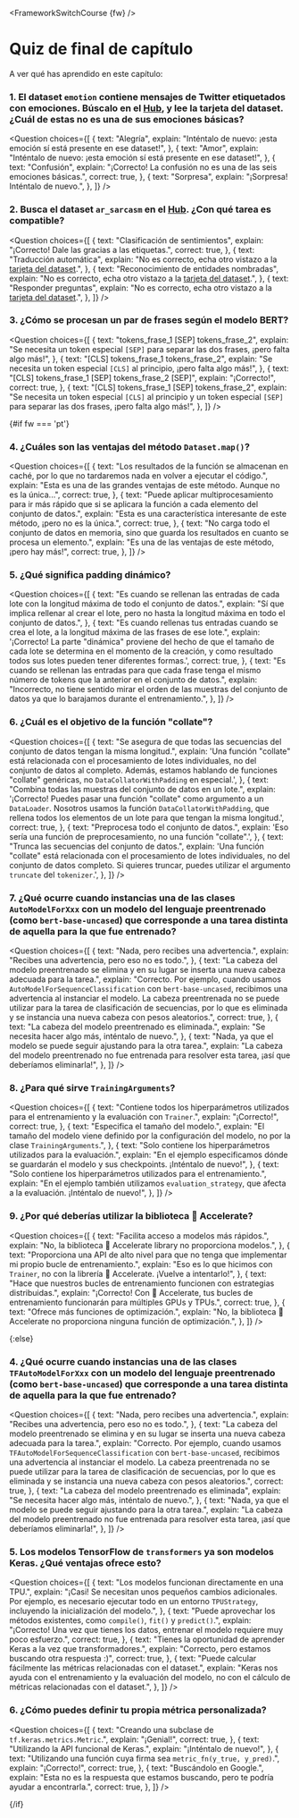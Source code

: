 <FrameworkSwitchCourse {fw} />

<!-- DISABLE-FRONTMATTER-SECTIONS -->

# Quiz de final de capítulo

<CourseFloatingBanner chapter={3} classNames="absolute z-10 right-0 top-0" />

A ver qué has aprendido en este capítulo:

### 1. El dataset `emotion` contiene mensajes de Twitter etiquetados con emociones. Búscalo en el [Hub](https://huggingface.co/datasets), y lee la tarjeta del dataset. ¿Cuál de estas no es una de sus emociones básicas?

<Question
  choices={[
    {
      text: "Alegría",
      explain:
        "Inténtalo de nuevo: ¡esta emoción sí está presente en ese dataset!",
    },
    {
      text: "Amor",
      explain:
        "Inténtalo de nuevo: ¡esta emoción sí está presente en ese dataset!",
    },
    {
      text: "Confusión",
      explain:
        "¡Correcto! La confusión no es una de las seis emociones básicas.",
      correct: true,
    },
    {
      text: "Sorpresa",
      explain: "¡Sorpresa! Inténtalo de nuevo.",
    },
  ]}
/>

### 2. Busca el dataset `ar_sarcasm` en el [Hub](https://huggingface.co/datasets). ¿Con qué tarea es compatible?

<Question
  choices={[
    {
      text: "Clasificación de sentimientos",
      explain: "¡Correcto! Dale las gracias a las etiquetas.",
      correct: true,
    },
    {
      text: "Traducción automática",
      explain:
        "No es correcto, echa otro vistazo a la <a href='https://huggingface.co/datasets/ar_sarcasm'>tarjeta del dataset</a>.",
    },
    {
      text: "Reconocimiento de entidades nombradas",
      explain:
        "No es correcto, echa otro vistazo a la <a href='https://huggingface.co/datasets/ar_sarcasm'>tarjeta del dataset</a>.",
    },
    {
      text: "Responder preguntas",
      explain:
        "No es correcto, echa otro vistazo a la <a href='https://huggingface.co/datasets/ar_sarcasm'>tarjeta del dataset</a>.",
    },
  ]}
/>

### 3. ¿Cómo se procesan un par de frases según el modelo BERT?

<Question
  choices={[
    {
      text: "tokens_frase_1 [SEP] tokens_frase_2",
      explain:
        "Se necesita un token especial <code>[SEP]</code> para separar las dos frases, ¡pero falta algo más!",
    },
    {
      text: "[CLS] tokens_frase_1 tokens_frase_2",
      explain:
        "Se necesita un token especial <code>[CLS]</code> al principio, ¡pero falta algo más!",
    },
    {
      text: "[CLS] tokens_frase_1 [SEP] tokens_frase_2 [SEP]",
      explain: "¡Correcto!",
      correct: true,
    },
    {
      text: "[CLS] tokens_frase_1 [SEP] tokens_frase_2",
      explain:
        "Se necesita un token especial <code>[CLS]</code> al principio y un token especial <code>[SEP]</code> para separar las dos frases, ¡pero falta algo más!",
    },
  ]}
/>

{#if fw === 'pt'}

### 4. ¿Cuáles son las ventajas del método `Dataset.map()`?

<Question
  choices={[
    {
      text: "Los resultados de la función se almacenan en caché, por lo que no tardaremos nada en volver a ejecutar el código.",
      explain:
        "Esta es una de las grandes ventajas de este método. Aunque no es la única...",
      correct: true,
    },
    {
      text: "Puede aplicar multiprocesamiento para ir más rápido que si se aplicara la función a cada elemento del conjunto de datos.",
      explain:
        "Esta es una característica interesante de este método, ¡pero no es la única.",
      correct: true,
    },
    {
      text: "No carga todo el conjunto de datos en memoria, sino que guarda los resultados en cuanto se procesa un elemento.",
      explain: "Es una de las ventajas de este método, ¡pero hay más!",
      correct: true,
    },
  ]}
/>

### 5. ¿Qué significa padding dinámico?

<Question
  choices={[
    {
      text: "Es cuando se rellenan las entradas de cada lote con la longitud máxima de todo el conjunto de datos.",
      explain:
        "Sí que implica rellenar al crear el lote, pero no hasta la longitud máxima en todo el conjunto de datos.",
    },
    {
      text: "Es cuando rellenas tus entradas cuando se crea el lote, a la longitud máxima de las frases de ese lote.",
      explain:
        '¡Correcto! La parte "dinámica" proviene del hecho de que el tamaño de cada lote se determina en el momento de la creación, y como resultado todos sus lotes pueden tener diferentes formas.',
      correct: true,
    },
    {
      text: "Es cuando se rellenan las entradas para que cada frase tenga el mismo número de tokens que la anterior en el conjunto de datos.",
      explain:
        "Incorrecto, no tiene sentido mirar el orden de las muestras del conjunto de datos ya que lo barajamos durante el entrenamiento.",
    },
  ]}
/>

### 6. ¿Cuál es el objetivo de la función "collate"?

<Question
  choices={[
    {
      text: "Se asegura de que todas las secuencias del conjunto de datos tengan la misma longitud.",
      explain:
        'Una función "collate" está relacionada con el procesamiento de lotes individuales, no del conjunto de datos al completo. Además, estamos hablando de funciones "collate" genéricas, no <code>DataCollatorWithPadding</code> en especial.',
    },
    {
      text: "Combina todas las muestras del conjunto de datos en un lote.",
      explain:
        '¡Correcto! Puedes pasar una función "collate" como argumento a un <code>DataLoader</code>. Nosotros usamos la función <code>DataCollatorWithPadding</code>, que rellena todos los elementos de un lote para que tengan la misma longitud.',
      correct: true,
    },
    {
      text: "Preprocesa todo el conjunto de datos.",
      explain:
        'Eso sería una función de preprocesamiento, no una función "collate".',
    },
    {
      text: "Trunca las secuencias del conjunto de datos.",
      explain:
        'Una función "collate" está relacionada con el procesamiento de lotes individuales, no del conjunto de datos completo. Si quieres truncar, puedes utilizar el argumento <code>truncate</code> del <code>tokenizer</code>.',
    },
  ]}
/>

### 7. ¿Qué ocurre cuando instancias una de las clases `AutoModelForXxx` con un modelo del lenguaje preentrenado (como `bert-base-uncased`) que corresponde a una tarea distinta de aquella para la que fue entrenado?

<Question
  choices={[
    {
      text: "Nada, pero recibes una advertencia.",
      explain: "Recibes una advertencia, pero eso no es todo.",
    },
    {
      text: "La cabeza del modelo preentrenado se elimina y en su lugar se inserta una nueva cabeza adecuada para la tarea.",
      explain:
        "Correcto. Por ejemplo, cuando usamos <code>AutoModelForSequenceClassification</code> con <code>bert-base-uncased</code>, recibimos una advertencia al instanciar el modelo. La cabeza preentrenada no se puede utilizar para la tarea de clasificación de secuencias, por lo que es eliminada y se instancia una nueva cabeza con pesos aleatorios.",
      correct: true,
    },
    {
      text: "La cabeza del modelo preentrenado es eliminada.",
      explain: "Se necesita hacer algo más, inténtalo de nuevo.",
    },
    {
      text: "Nada, ya que el modelo se puede seguir ajustando para la otra tarea.",
      explain:
        "La cabeza del modelo preentrenado no fue entrenada para resolver esta tarea, ¡así que deberíamos eliminarla!",
    },
  ]}
/>

### 8. ¿Para qué sirve `TrainingArguments`?

<Question
  choices={[
    {
      text: "Contiene todos los hiperparámetros utilizados para el entrenamiento y la evaluación con <code>Trainer</code>.",
      explain: "¡Correcto!",
      correct: true,
    },
    {
      text: "Especifica el tamaño del modelo.",
      explain:
        "El tamaño del modelo viene definido por la configuración del modelo, no por la clase <code>TrainingArguments</code>.",
    },
    {
      text: "Solo contiene los hiperparámetros utilizados para la evaluación.",
      explain:
        "En el ejemplo especificamos dónde se guardarán el modelo y sus checkpoints. ¡Inténtalo de nuevo!",
    },
    {
      text: "Solo contiene los hiperparámetros utilizados para el entrenamiento.",
      explain:
        "En el ejemplo también utilizamos <code>evaluation_strategy</code>, que afecta a la evaluación. ¡Inténtalo de nuevo!",
    },
  ]}
/>

### 9. ¿Por qué deberías utilizar la biblioteca 🤗 Accelerate?

<Question
  choices={[
    {
      text: "Facilita acceso a modelos más rápidos.",
      explain:
        "No, la biblioteca 🤗 Accelerate library no proporciona modelos.",
    },
    {
      text: "Proporciona una API de alto nivel para que no tenga que implementar mi propio bucle de entrenamiento.",
      explain:
        "Eso es lo que hicimos con <code>Trainer</code>, no con la librería 🤗 Accelerate. ¡Vuelve a intentarlo!",
    },
    {
      text: "Hace que nuestros bucles de entrenamiento funcionen con estrategias distribuidas.",
      explain:
        "¡Correcto! Con 🤗 Accelerate, tus bucles de entrenamiento funcionarán para múltiples GPUs y TPUs.",
      correct: true,
    },
    {
      text: "Ofrece más funciones de optimización.",
      explain:
        "No, la biblioteca 🤗 Accelerate no proporciona ninguna función de optimización.",
    },
  ]}
/>

{:else}

### 4. ¿Qué ocurre cuando instancias una de las clases `TFAutoModelForXxx` con un modelo del lenguaje preentrenado (como `bert-base-uncased`) que corresponde a una tarea distinta de aquella para la que fue entrenado?

<Question
  choices={[
    {
      text: "Nada, pero recibes una advertencia.",
      explain: "Recibes una advertencia, pero eso no es todo.",
    },
    {
      text: "La cabeza del modelo preentrenado se elimina y en su lugar se inserta una nueva cabeza adecuada para la tarea.",
      explain:
        "Correcto. Por ejemplo, cuando usamos <code>TFAutoModelForSequenceClassification</code> con <code>bert-base-uncased</code>, recibimos una advertencia al instanciar el modelo. La cabeza preentrenada no se puede utilizar para la tarea de clasificación de secuencias, por lo que es eliminada y se instancia una nueva cabeza con pesos aleatorios.",
      correct: true,
    },
    {
      text: "La cabeza del modelo preentrenado es eliminada",
      explain: "Se necesita hacer algo más, inténtalo de nuevo.",
    },
    {
      text: "Nada, ya que el modelo se puede seguir ajustando para la otra tarea.",
      explain:
        "La cabeza del modelo preentrenado no fue entrenada para resolver esta tarea, ¡así que deberíamos eliminarla!",
    },
  ]}
/>

### 5. Los modelos TensorFlow de `transformers` ya son modelos Keras. ¿Qué ventajas ofrece esto?

<Question
  choices={[
    {
      text: "Los modelos funcionan directamente en una TPU.",
      explain:
        "¡Casi! Se necesitan unos pequeños cambios adicionales. Por ejemplo, es necesario ejecutar todo en un entorno <code>TPUStrategy</code>, incluyendo la inicialización del modelo.",
    },
    {
      text: "Puede aprovechar los métodos existentes, como <code>compile()</code>, <code>fit()</code> y <code>predict()</code>.",
      explain:
        "¡Correcto! Una vez que tienes los datos, entrenar el modelo requiere muy poco esfuerzo.",
      correct: true,
    },
    {
      text: "Tienes la oportunidad de aprender Keras a la vez que transformadores.",
      explain: "Correcto, pero estamos buscando otra respuesta :)",
      correct: true,
    },
    {
      text: "Puede calcular fácilmente las métricas relacionadas con el dataset.",
      explain:
        "Keras nos ayuda con el entrenamiento y la evaluación del modelo, no con el cálculo de métricas relacionadas con el dataset.",
    },
  ]}
/>

### 6. ¿Cómo puedes definir tu propia métrica personalizada?

<Question
  choices={[
    {
      text: "Creando una subclase de <code>tf.keras.metrics.Metric</code>.",
      explain: "¡Genial!",
      correct: true,
    },
    {
      text: "Utilizando la API funcional de Keras.",
      explain: "¡Inténtalo de nuevo!",
    },
    {
      text: "Utilizando una función cuya firma sea <code>metric_fn(y_true, y_pred)</code>.",
      explain: "¡Correcto!",
      correct: true,
    },
    {
      text: "Buscándolo en Google.",
      explain:
        "Esta no es la respuesta que estamos buscando, pero te podría ayudar a encontrarla.",
      correct: true,
    },
  ]}
/>

{/if}
